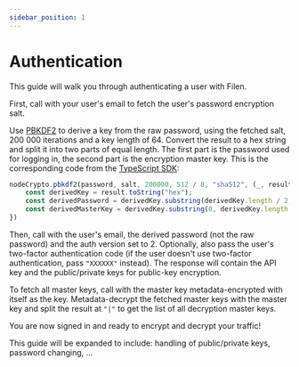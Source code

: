 ```yaml
---
sidebar_position: 1
---
```



# Authentication

This guide will walk you through authenticating a user with Filen. 

First, call <ApiEndpointLink endpoint="/v3/auth/info"/> with your user's email to fetch the user's password encryption salt.

Use [PBKDF2](https://en.wikipedia.org/wiki/PBKDF2) to derive a key from the raw password, using the fetched salt, 200 000 iterations and a key length of 64. Convert the result to a hex string and split it into two parts of equal length. The first part is the password used for logging in, the second part is the encryption master key. This is the corresponding code from the [TypeScript SDK](../sdk/introduction):

```ts
nodeCrypto.pbkdf2(password, salt, 200000, 512 / 8, "sha512", (_, result) => {
    const derivedKey = result.toString("hex");
    const derivedPassword = derivedKey.substring(derivedKey.length / 2, derivedKey.length);
    const derivedMasterKey = derivedKey.substring(0, derivedKey.length / 2);
})
```

Then, call <ApiEndpointLink endpoint="/v3/login"/> with the user's email, the derived password (not the raw password) and the auth version set to 2. Optionally, also pass the user's two-factor authentication code (if the user doesn't use two-factor authentication, pass `"XXXXXX"` instead). The response will contain the API key and the public/private keys for public-key encryption.

To fetch all master keys, call <ApiEndpointLink endpoint="/v3/user/masterKeys"/> with the master key metadata-encrypted with itself as the key. Metadata-decrypt the fetched master keys with the master key and split the result at `"|"` to get the list of all decryption master keys.

You are now signed in and ready to encrypt and decrypt your traffic!

<span className="muted">This guide will be expanded to include: handling of public/private keys, password changing, ...</span>

<!---

Todo:
- [ ] add "all endpoints are at ..." general info
- [ ] add links to Encryption guide
- [ ] maybe the public/private keys need more specific wording
- [ ] add:
    - [ ] handling of public/private keys
    - [ ] changing password and handling of changed master key

--->